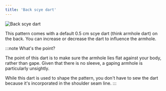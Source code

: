 ```yaml
---
title: 'Back scye dart'
---
```


![Back scye dart](backscyedart.svg)

This pattern comes with a default 0.5 cm scye dart (think armhole dart) on the back.
You can increase or decrease the dart to influence the armhole.

:::note What's the point?

The point of this dart is to make sure the armhole lies flat against your body,
rather than gape. Given that there is no sleeve, a gaping armhole is
particularly unsightly.

While this dart is used to shape the pattern, you don't have to sew the dart
because it's incorporated in the shoulder seam line.
:::
